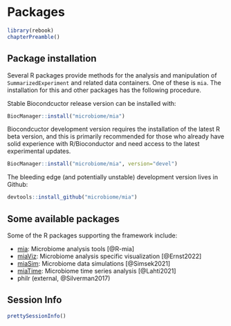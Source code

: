 # Packages {#packages}


```r
library(rebook)
chapterPreamble()
```


## Package installation

Several R packages provide methods for the analysis and manipulation
of `SummarizedExperiment` and related data containers. One of these is
`mia`. The installation for this and other packages has the following
procedure.

Stable Biocondcuctor release version can be installed with:

```r
BiocManager::install("microbiome/mia")
```

Biocondcuctor development version requires the installation of the
latest R beta version, and this is primarily recommended for those who
already have solid experience with R/Bioconductor and need access to
the latest experimental updates.

```r
BiocManager::install("microbiome/mia", version="devel")
```

The bleeding edge (and potentially unstable) development version lives
in Github:

```r
devtools::install_github("microbiome/mia")
```



## Some available packages

Some of the R packages supporting the framework include:

- [mia](microbiome.github.io/mia): Microbiome analysis tools [@R-mia]
- [miaViz](microbiome.github.io/miaViz): Microbiome analysis specific visualization [@Ernst2022]
- [miaSim](microbiome.github.io/miaSim): Microbiome data simulations [@Simsek2021]
- [miaTime](microbiome.github.io/miaTime): Microbiome time series analysis [@Lahti2021]
- philr (external, @Silverman2017)




## Session Info {-}

```r
prettySessionInfo()
```
